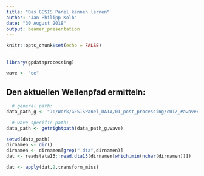 ```yaml
---
title: "Das GESIS Panel kennen lernen"
author: "Jan-Philipp Kolb"
date: "30 August 2018"
output: beamer_presentation
---
```


```r
knitr::opts_chunk$set(echo = FALSE)
```

## 

```r
library(gpdataprocessing)
```

```r
wave <- "ee"
```

## Den aktuellen Wellenpfad ermitteln:

```r
  # general path:
data_path_g <- "J:/Work/GESISPanel_DATA/01_post_processing/c01/_#awave#__#year#/_#wave#/02_master/data/STATA14/"
```


```r
  # wave specific path:
data_path <- getrightpath(data_path_g,wave)
```

```r
setwd(data_path)
dirnamen <- dir()
dirnamen <- dirnamen[grep(".dta",dirnamen)]
dat <- readstata13::read.dta13(dirnamen[which.min(nchar(dirnamen))])
```


```r
dat <- apply(dat,2,transform_miss)
```

